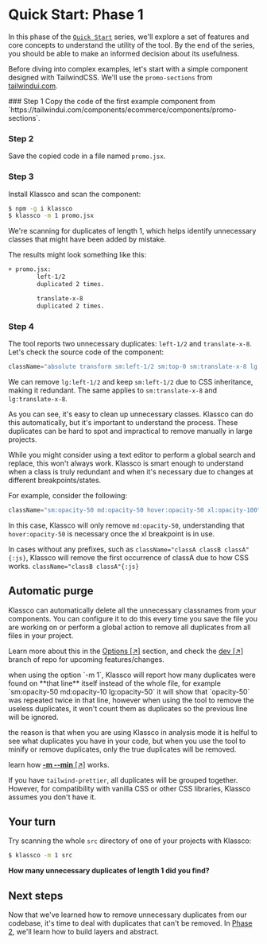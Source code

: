 
# Quick Start: Phase 1
In this phase of the [`Quick Start`](/quick-start) series, we'll explore a set
of features and core concepts to understand the utility of the tool. By the
end of the series, you should be able to make an informed decision about its
usefulness.

Before diving into complex examples, let's start with a simple component
designed with TailwindCSS. We'll use the `promo-sections` from
[tailwindui.com](#).

<Steps>
### Step 1
Copy the code of the first example component from
`https://tailwindui.com/components/ecommerce/components/promo-sections`.

### Step 2
Save the copied code in a file named `promo.jsx`.

### Step 3
Install Klassco and scan the component:

```bash
$ npm -g i klassco
$ klassco -m 1 promo.jsx
```

We're scanning for duplicates of length 1, which helps identify unnecessary
classes that might have been added by mistake.

The results might look something like this:

```bash
+ promo.jsx:
        left-1/2
        duplicated 2 times.

        translate-x-8
        duplicated 2 times.
```

### Step 4
The tool reports two unnecessary duplicates: `left-1/2` and `translate-x-8`.
Let's check the source code of the component:

```js /left-1/ /translate-x-8/
className="absolute transform sm:left-1/2 sm:top-0 sm:translate-x-8 lg:left-1/2 lg:top-1/2 lg:-translate-y-1/2 lg:translate-x-8"
```

We can remove `lg:left-1/2` and keep `sm:left-1/2` due to CSS inheritance,
making it redundant. The same applies to `sm:translate-x-8` and
`lg:translate-x-8`.

As you can see, it's easy to clean up unnecessary classes. Klassco can do this
automatically, but it's important to understand the process. These duplicates
can be hard to spot and impractical to remove manually in large projects.

While you might consider using a text editor to perform a global search and
replace, this won't always work. Klassco is smart enough to understand when a
class is truly redundant and when it's necessary due to changes at different
breakpoints/states.

For example, consider the following:

```js
className="sm:opacity-50 md:opacity-50 hover:opacity-50 xl:opacity-100"
```

In this case, Klassco will only remove `md:opacity-50`, understanding that `hover:opacity-50` is necessary once the xl breakpoint is in use.

In cases without any prefixes, such as `className="classA classB
classA"{:js}`, Klassco will remove the first occurrence of classA due to how
CSS works. `className="classB classA"{:js}`
</Steps>

## Automatic purge
Klassco can automatically delete all the unnecessary classnames from your
components. You can configure it to do this every time you save the file you
are working on or perform a global action to remove all duplicates from all files in your project.

Learn more about this in the [Options [&#8599;]](../options) section, and
check the [dev [&#8599;]](https://github.com/cipherlogs/klassco) branch of
repo for upcoming features/changes.

<Callout>
when using the option `-m 1`, Klassco will report how many duplicates were
found on **that line** itself instead of the whole file, for example
`sm:opacity-50 md:opacity-10 lg:opacity-50` it will show that `opacity-50` was
repeated twice in that line, however when using the tool to remove the useless
duplicates, it won't count them as duplicates so the previous line will be
ignored.

the reason is that when you are using Klassco in analysis mode it is helful to
see what duplicates you have in your code, but when you use the tool to minify
or remove duplicates, only the true duplicates will be removed.

learn how [**-m --min** [&#8599;]](/options/min) works.
</Callout>

<Callout type="info">If you have `tailwind-prettier`, all duplicates will be
grouped together. However, for compatibility with vanilla CSS or other CSS
libraries, Klassco assumes you don't have it.</Callout>



## Your turn
Try scanning the whole `src` directory of one of your projects with Klassco:

```bash
$ klassco -m 1 src
```

**How many unnecessary duplicates of length 1 did you find?**



## Next steps
Now that we've learned how to remove unnecessary duplicates from our codebase,
it's time to deal with duplicates that can't be removed. In [Phase
2](/quick-start/phase2), we'll learn how to build layers and abstract.
